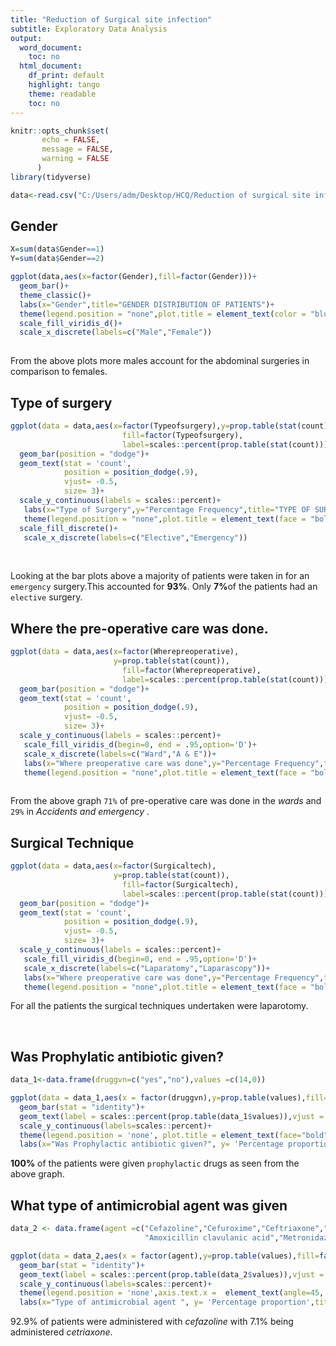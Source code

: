 ```yaml
---
title: "Reduction of Surgical site infection"
subtitle: Exploratory Data Analysis
output:
  word_document:
    toc: no
  html_document:
    df_print: default
    highlight: tango
    theme: readable
    toc: no
---
```


```r
knitr::opts_chunk$set(
       echo = FALSE,
       message = FALSE,
       warning = FALSE
      )
library(tidyverse)
```

```r
data<-read.csv("C:/Users/adm/Desktop/HCQ/Reduction of surgical site infctn.csv")
```

## Gender
```r
X=sum(data$Gender==1)
Y=sum(data$Gender==2)
```

```r
ggplot(data,aes(x=factor(Gender),fill=factor(Gender)))+
  geom_bar()+
  theme_classic()+
  labs(x="Gender",title="GENDER DISTRIBUTION OF PATIENTS")+
  theme(legend.position = "none",plot.title = element_text(color = "blue",face = "bold"))+
  scale_fill_viridis_d()+
  scale_x_discrete(labels=c("Male","Female"))
  
```

From the above plots more males account for the abdominal surgeries in comparison to females.

## Type of surgery

```r
ggplot(data = data,aes(x=factor(Typeofsurgery),y=prop.table(stat(count)),
                         fill=factor(Typeofsurgery),
                         label=scales::percent(prop.table(stat(count)))))+
  geom_bar(position = "dodge")+
  geom_text(stat = 'count',
            position = position_dodge(.9),
            vjust= -0.5,
            size= 3)+
  scale_y_continuous(labels = scales::percent)+
   labs(x="Type of Surgery",y="Percentage Frequency",title="TYPE OF SURGERY",fill="Type of Surgery")+
   theme(legend.position = "none",plot.title = element_text(face = "bold"))+
  scale_fill_discrete()+
   scale_x_discrete(labels=c("Elective","Emergency"))
```

<br>

Looking at the bar plots above  a majority of patients were taken in for an `emergency` surgery.This accounted for **93%**. Only **7%**of the patients had an `elective` surgery.


## Where the pre-operative care was done.

```r
ggplot(data = data,aes(x=factor(Wherepreoperative),
                       y=prop.table(stat(count)),
                         fill=factor(Wherepreoperative),
                         label=scales::percent(prop.table(stat(count)))))+
  geom_bar(position = "dodge")+
  geom_text(stat = 'count',
            position = position_dodge(.9),
            vjust= -0.5,
            size= 3)+
  scale_y_continuous(labels = scales::percent)+
   scale_fill_viridis_d(begin=0, end = .95,option='D')+
   scale_x_discrete(labels=c("Ward","A & E"))+
   labs(x="Where preoperative care was done",y="Percentage Frequency",title="WHERE PREOPERATIVE CARE WAS DONE")+
   theme(legend.position = "none",plot.title = element_text(face = "bold"))
   
```
From the above graph `71% ` of pre-operative care was done in the *wards* and `29%` in  *Accidents and emergency* .

## Surgical Technique

```r
ggplot(data = data,aes(x=factor(Surgicaltech),
                       y=prop.table(stat(count)),
                         fill=factor(Surgicaltech),
                         label=scales::percent(prop.table(stat(count)))))+
  geom_bar(position = "dodge")+
  geom_text(stat = 'count',
            position = position_dodge(.9),
            vjust= -0.5,
            size= 3)+
  scale_y_continuous(labels = scales::percent)+
   scale_fill_viridis_d(begin=0, end = .95,option='D')+
   scale_x_discrete(labels=c("Laparatomy","Laparascopy"))+
   labs(x="Where preoperative care was done",y="Percentage Frequency",title="Surgical Technique")+
   theme(legend.position = "none",plot.title = element_text(face = "bold"))

```

For all the patients the surgical techniques undertaken were laparotomy.

<br>

## Was Prophylatic antibiotic given?

```r
data_1<-data.frame(druggvn=c("yes","no"),values =c(14,0))

ggplot(data = data_1,aes(x = factor(druggvn),y=prop.table(values),fill=factor(druggvn)))+
  geom_bar(stat = "identity")+
  geom_text(label = scales::percent(prop.table(data_1$values)),vjust = -0.1)+
  scale_y_continuous(labels=scales::percent)+
  theme(legend.position = 'none', plot.title = element_text(face="bold"))+
  labs(x="Was Prophylactic antibiotic given?", y= 'Percentage proportion',title="PROPHYLACTIC DRUG GIVEN OR NOT")
```

**100%** of the patients were given `prophylactic` drugs as seen from the above graph.

## What type of antimicrobial agent was given

```r
data_2 <- data.frame(agent =c("Cefazoline","Cefuroxime","Ceftriaxone","Vancomycin","Ceftazidime",
                              "Amoxicillin clavulanic acid","Metronidazole","Other (specify)"),values=c(13,0,1,0,0,0,0,0))

ggplot(data = data_2,aes(x = factor(agent),y=prop.table(values),fill=factor(agent)))+
  geom_bar(stat = "identity")+
  geom_text(label = scales::percent(prop.table(data_2$values)),vjust = -0.1)+
  scale_y_continuous(labels=scales::percent)+
  theme(legend.position = 'none',axis.text.x =  element_text(angle=45, vjust=1, hjust=1),plot.title = element_text(face="bold"))+
  labs(x="Type of antimicrobial agent ", y= 'Percentage proportion',title = "Distribution of Antimicrobial agent given")

```

92.9% of patients were administered with *cefazoline* with 7.1% being administered  *cetriaxone*.

